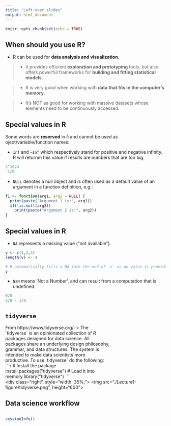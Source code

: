 ```yaml
---
title: "Left over slides"
output: html_document
---
```


```r
knitr::opts_chunk$set(echo = TRUE)
```

## When should you use R?

- R can be used for **data analysis and visualization**. 

> - It provides efficient **exploration and prototyping** tools, 
but also offers powerful frameworks for **building and fitting statistical models**.

> - R is very good when working with **data that fits in the computer’s memory**.

> - It’s NOT as good for working with massive datasets whose elements 
need to be continuously accessed.

## Special values in R 

Some words are **reserved** in `R` and cannot be used as oject/variable/function names:

- `Inf` and `–Inf` which respectively stand for positive and negative infinity. 
R will returnm this value if results are numbers that are too big.

```r
2^1024 
-1/0 
``` 

- `NULL` denotes a null object and is often used as a default value of 
an argument in a function definition, e.g.: 

```r
f1 <- function(arg1, arg2 = NULL) { 
  print(paste("Argument 1 is:", arg1)) 
  if(!is.null(arg2)) 
    print(paste("Argument 2 is:", arg2)) 
} 
``` 


## Special values in R 

- `NA` represents a missing value ("not available"). 
```r
v <- c(1,2,3) 
length(v) <- 4 

# R automatically fills a NA into the end of `v` as no value is provided.
v 
``` 

- `NaN` means ‘Not a Number’, and can result from a computation that is undefined:

```r
0/0 
1/0 - 1/0 
``` 





## `tidyverse`

<div class="left", style="width: 65%;"> 
  
  From https://www.tidyverse.org/:
  
  > The `tidyverse` is an opinionated collection of R packages designed for data 
science. All packages share an underlying design philosophy, grammar, and data 
structures. 

The system is intended to make data scientists more productive. To use
`tidyverse` do the following:
  
  ```r
# Install the package
install.packages("tidyverse")
# Load it into memory
library("tidyverse")
```
</div>
  
  <div class="right", style="width: 35%;"> 
  <img src="./Lecture1-figure/tidyverse.png", height="600"></img> 
</div>
  
## Data science workflow




##

```r
sessionInfo()
```

